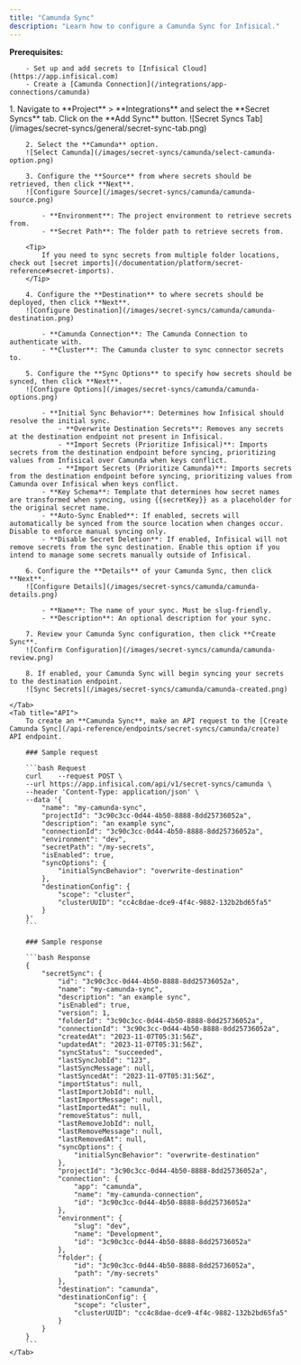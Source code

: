 ```yaml
---
title: "Camunda Sync"
description: "Learn how to configure a Camunda Sync for Infisical."
---
```


**Prerequisites:**

        - Set up and add secrets to [Infisical Cloud](https://app.infisical.com)
        - Create a [Camunda Connection](/integrations/app-connections/camunda)

<Tabs>
    <Tab title="Infisical UI">
        1. Navigate to **Project** > **Integrations** and select the **Secret Syncs** tab. Click on the **Add Sync** button.
        ![Secret Syncs Tab](/images/secret-syncs/general/secret-sync-tab.png)

        2. Select the **Camunda** option.
        ![Select Camunda](/images/secret-syncs/camunda/select-camunda-option.png)

        3. Configure the **Source** from where secrets should be retrieved, then click **Next**.
        ![Configure Source](/images/secret-syncs/camunda/camunda-source.png)

            - **Environment**: The project environment to retrieve secrets from.
            - **Secret Path**: The folder path to retrieve secrets from.

        <Tip>
            If you need to sync secrets from multiple folder locations, check out [secret imports](/documentation/platform/secret-reference#secret-imports).
        </Tip>

        4. Configure the **Destination** to where secrets should be deployed, then click **Next**.
        ![Configure Destination](/images/secret-syncs/camunda/camunda-destination.png)

            - **Camunda Connection**: The Camunda Connection to authenticate with.
            - **Cluster**: The Camunda cluster to sync connector secrets to.

        5. Configure the **Sync Options** to specify how secrets should be synced, then click **Next**.
        ![Configure Options](/images/secret-syncs/camunda/camunda-options.png)

            - **Initial Sync Behavior**: Determines how Infisical should resolve the initial sync.
                - **Overwrite Destination Secrets**: Removes any secrets at the destination endpoint not present in Infisical.
                - **Import Secrets (Prioritize Infisical)**: Imports secrets from the destination endpoint before syncing, prioritizing values from Infisical over Camunda when keys conflict.
                - **Import Secrets (Prioritize Camunda)**: Imports secrets from the destination endpoint before syncing, prioritizing values from Camunda over Infisical when keys conflict.
            - **Key Schema**: Template that determines how secret names are transformed when syncing, using {{secretKey}} as a placeholder for the original secret name.
            - **Auto-Sync Enabled**: If enabled, secrets will automatically be synced from the source location when changes occur. Disable to enforce manual syncing only.
            - **Disable Secret Deletion**: If enabled, Infisical will not remove secrets from the sync destination. Enable this option if you intend to manage some secrets manually outside of Infisical.

        6. Configure the **Details** of your Camunda Sync, then click **Next**.
        ![Configure Details](/images/secret-syncs/camunda/camunda-details.png)

            - **Name**: The name of your sync. Must be slug-friendly.
            - **Description**: An optional description for your sync.

        7. Review your Camunda Sync configuration, then click **Create Sync**.
        ![Confirm Configuration](/images/secret-syncs/camunda/camunda-review.png)

        8. If enabled, your Camunda Sync will begin syncing your secrets to the destination endpoint.
        ![Sync Secrets](/images/secret-syncs/camunda/camunda-created.png)

    </Tab>
    <Tab title="API">
        To create an **Camunda Sync**, make an API request to the [Create Camunda Sync](/api-reference/endpoints/secret-syncs/camunda/create) API endpoint.

        ### Sample request

        ```bash Request
        curl    --request POST \
        --url https://app.infisical.com/api/v1/secret-syncs/camunda \
        --header 'Content-Type: application/json' \
        --data '{
            "name": "my-camunda-sync",
            "projectId": "3c90c3cc-0d44-4b50-8888-8dd25736052a",
            "description": "an example sync",
            "connectionId": "3c90c3cc-0d44-4b50-8888-8dd25736052a",
            "environment": "dev",
            "secretPath": "/my-secrets",
            "isEnabled": true,
            "syncOptions": {
                "initialSyncBehavior": "overwrite-destination"
            },
            "destinationConfig": {
                "scope": "cluster",
                "clusterUUID": "cc4c8dae-dce9-4f4c-9882-132b2bd65fa5"
            }
        }'
        ```

        ### Sample response

        ```bash Response
        {
            "secretSync": {
                "id": "3c90c3cc-0d44-4b50-8888-8dd25736052a",
                "name": "my-camunda-sync",
                "description": "an example sync",
                "isEnabled": true,
                "version": 1,
                "folderId": "3c90c3cc-0d44-4b50-8888-8dd25736052a",
                "connectionId": "3c90c3cc-0d44-4b50-8888-8dd25736052a",
                "createdAt": "2023-11-07T05:31:56Z",
                "updatedAt": "2023-11-07T05:31:56Z",
                "syncStatus": "succeeded",
                "lastSyncJobId": "123",
                "lastSyncMessage": null,
                "lastSyncedAt": "2023-11-07T05:31:56Z",
                "importStatus": null,
                "lastImportJobId": null,
                "lastImportMessage": null,
                "lastImportedAt": null,
                "removeStatus": null,
                "lastRemoveJobId": null,
                "lastRemoveMessage": null,
                "lastRemovedAt": null,
                "syncOptions": {
                    "initialSyncBehavior": "overwrite-destination"
                },
                "projectId": "3c90c3cc-0d44-4b50-8888-8dd25736052a",
                "connection": {
                    "app": "camunda",
                    "name": "my-camunda-connection",
                    "id": "3c90c3cc-0d44-4b50-8888-8dd25736052a"
                },
                "environment": {
                    "slug": "dev",
                    "name": "Development",
                    "id": "3c90c3cc-0d44-4b50-8888-8dd25736052a"
                },
                "folder": {
                    "id": "3c90c3cc-0d44-4b50-8888-8dd25736052a",
                    "path": "/my-secrets"
                },
                "destination": "camunda",
                "destinationConfig": {
                    "scope": "cluster",
                    "clusterUUID": "cc4c8dae-dce9-4f4c-9882-132b2bd65fa5"
                }
            }
        }
        ```
    </Tab>

</Tabs>
